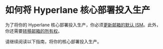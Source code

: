# 如何将 Hyperlane 核心部署投入生产

为了将你的 Hyperlane 核心部署投入生产，你必须[更新邮箱的默认 ISM](/guides/update-mailbox-default-ism.mdx)。此外，你还需要[转移邮箱的所有权](/guides/transfer-mailbox-ownership.mdx)。

请继续阅读以下指南，将你的核心部署投入生产。
